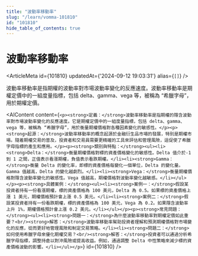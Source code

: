 ```yaml
---
title: "波動率移動率"
slug: "/learn/vomma-101810"
id: "101810"
hide_table_of_contents: true
---
```



# 波動率移動率

<ArticleMeta id={101810} updatedAt={'2024-09-12 19:03:31'} alias={`[]`} />
<div className='border-solid border-b border-t-0 my-4 border-[var(--ifm-color-gray-300)]' />

波動率移動率是指期權的波動率對市場波動率變化的反應速度。波動率移動率是期權定價中的一組度量指標，包括 delta、gamma、vega 等，被稱為 “希臘字母”，用於期權定價。

<AIContent content={`<p><strong>定義：</strong>波動率移動率是指期權的隱含波動率對市場波動率變化的反應速度。它是期權定價中的一組度量指標，包括 delta、gamma、vega 等，被稱為 “希臘字母”，用於衡量期權價格對各種因素變化的敏感性。</p><p><strong>起源：</strong>波動率移動率的概念起源於金融衍生品市場的發展，特別是期權市場。隨着期權交易的普及，投資者和交易員需要更精確的工具來評估和管理風險，這促使了希臘字母指標的產生和應用。</p><p><strong>類別與特點：</strong><ul><li><strong>Delta：</strong>衡量期權價格對標的資產價格變化的敏感性。Delta 值介於-1 到 1 之間，正值表示看漲期權，負值表示看跌期權。</li><li><strong>Gamma：</strong>衡量 Delta 的變化率，即標的資產價格每變化一個單位，Delta 的變化量。Gamma 值越高，Delta 的變化越劇烈。</li><li><strong>Vega：</strong>衡量期權價格對隱含波動率變化的敏感性。Vega 值越高，期權價格對波動率變化越敏感。</li></ul></p><p><strong>具體案例：</strong><ul><li><strong>案例一：</strong>假設某投資者持有一份看漲期權，標的資產價格為 100 美元，Delta 為 0.5。如果標的資產價格上漲 1 美元，期權價格預計會上漲 0.5 美元。</li><li><strong>案例二：</strong>假設某投資者持有一份看跌期權，標的資產價格為 100 美元，Vega 為 0.2。如果隱含波動率上升 1%，期權價格預計會上漲 0.2 美元。</li></ul></p><p><strong>常見問題：</strong><ul><li><strong>問題一：</strong>為什麼波動率移動率對期權定價如此重要？<br/><strong>解答：</strong>波動率移動率幫助投資者理解和預測期權價格對市場變化的反應，從而更好地管理風險和制定交易策略。</li><li><strong>問題二：</strong>如何使用希臘字母來優化期權交易？<br/><strong>解答：</strong>投資者可以通過分析希臘字母指標，調整持倉以對沖風險或提高收益。例如，通過調整 Delta 中性策略來減少標的資產價格波動的影響。</li></ul></p>`} id={101810} />
